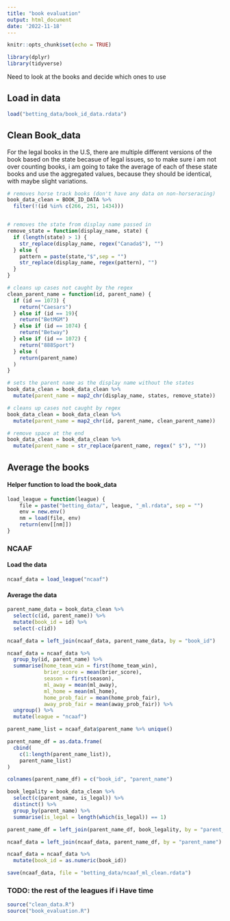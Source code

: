 ```yaml
---
title: "book evaluation"
output: html_document
date: '2022-11-18'
---
```


```r
knitr::opts_chunk$set(echo = TRUE)
```

```r
library(dplyr)
library(tidyverse)
```


Need to look at the books and decide which ones to use

## Load in data
```r
load("betting_data/book_id_data.rdata")
```

## Clean Book_data

For the legal books in the U.S, there are multiple different versions of the book based on the state becasue of legal issues, so to make sure i am not over counting books, i am going to take the average of each of these state books and use the aggregated values, because they should be identical, with maybe slight variations.


```r
# removes horse track books (don't have any data on non-horseracing)
book_data_clean = BOOK_ID_DATA %>%
  filter(!(id %in% c(266, 251, 1434)))


# removes the state from display name passed in
remove_state = function(display_name, state) {
  if (length(state) > 1) {
    str_replace(display_name, regex("Canada$"), "")
  } else {
    pattern = paste(state,"$",sep = "")
    str_replace(display_name, regex(pattern), "")
  }
}

# cleans up cases not caught by the regex
clean_parent_name = function(id, parent_name) {
  if (id == 1073) {
    return("Caesars")
  } else if (id == 19){
    return("BetMGM")
  } else if (id == 1074) {
    return("Betway")
  } else if (id == 1072) {
    return("888Sport")
  } else (
    return(parent_name)
  )
}

# sets the parent name as the display name without the states
book_data_clean = book_data_clean %>%
  mutate(parent_name = map2_chr(display_name, states, remove_state))

# cleans up cases not caught by regex
book_data_clean = book_data_clean %>%
  mutate(parent_name = map2_chr(id, parent_name, clean_parent_name))

# remove space at the end
book_data_clean = book_data_clean %>%
  mutate(parent_name = str_replace(parent_name, regex(" $"), ""))
```

## Average the books

#### Helper function to load the book_data

```r
load_league = function(league) {
    file = paste("betting_data/", league, "_ml.rdata", sep = "")
    env = new.env()
    nm = load(file, env)
    return(env[[nm]])
}
```



### NCAAF

#### Load the data
```r
ncaaf_data = load_league("ncaaf")
```

#### Average the data

```r
parent_name_data = book_data_clean %>%
  select(c(id, parent_name)) %>%
  mutate(book_id = id) %>%
  select(-c(id))

ncaaf_data = left_join(ncaaf_data, parent_name_data, by = "book_id")

ncaaf_data = ncaaf_data %>%
  group_by(id, parent_name) %>%
  summarise(home_team_win = first(home_team_win),
            brier_score = mean(brier_score),
            season = first(season),
            ml_away = mean(ml_away),
            ml_home = mean(ml_home),
            home_prob_fair = mean(home_prob_fair),
            away_prob_fair = mean(away_prob_fair)) %>%
  ungroup() %>%
  mutate(league = "ncaaf")

parent_name_list = ncaaf_data$parent_name %>% unique()

parent_name_df = as.data.frame(
  cbind(
    c(1:length(parent_name_list)), 
    parent_name_list)
)

colnames(parent_name_df) = c("book_id", "parent_name")

book_legality = book_data_clean %>%
  select(c(parent_name, is_legal)) %>%
  distinct() %>%
  group_by(parent_name) %>%
  summarise(is_legal = length(which(is_legal)) == 1)

parent_name_df = left_join(parent_name_df, book_legality, by = "parent_name")

ncaaf_data = left_join(ncaaf_data, parent_name_df, by = "parent_name")

ncaaf_data = ncaaf_data %>%
  mutate(book_id = as.numeric(book_id))

save(ncaaf_data, file = "betting_data/ncaaf_ml_clean.rdata")
```


### TODO: the rest of the leagues if i Have time




```r
source("clean_data.R")
source("book_evaluation.R")
```

